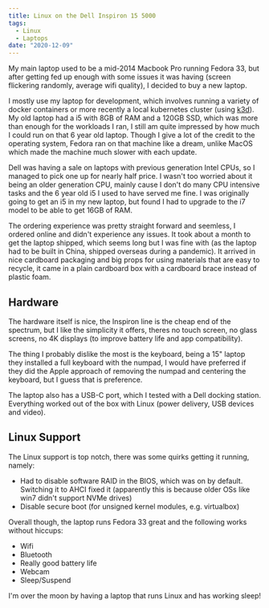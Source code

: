 ```yaml
---
title: Linux on the Dell Inspiron 15 5000
tags:
  - Linux
  - Laptops
date: "2020-12-09"
---
```


My main laptop used to be a mid-2014 Macbook Pro running Fedora 33, but after getting fed up enough with some issues it was having (screen flickering randomly, average wifi quality),
I decided to buy a new laptop.

I mostly use my laptop for development, which involves running a variety of docker containers or more recently a local kubernetes cluster (using [k3d](https://k3d.io)).
My old laptop had a i5 with 8GB of RAM and a 120GB SSD, which was more than enough for the workloads I ran, I still am quite impressed by how much I could run on that 6 year old laptop.
Though I give a lot of the credit to the operating system, Fedora ran on that machine like a dream, unlike MacOS which made the machine much slower with each update.

Dell was having a sale on laptops with previous generation Intel CPUs, so I managed to pick one up for nearly half price.
I wasn't too worried about it being an older generation CPU, mainly cause I don't do many CPU intensive tasks and the 6 year old i5 I used to have served me fine.
I was originally going to get an i5 in my new laptop, but found I had to upgrade to the i7 model to be able to get 16GB of RAM.

The ordering experience was pretty straight forward and seemless, I ordered online and didn't experience any issues.
It took about a month to get the laptop shipped, which seems long but I was fine with (as the laptop had to be built in China, shipped overseas during a pandemic).
It arrived in nice cardboard packaging and big props for using materials that are easy to recycle, it came in a plain cardboard box with a cardboard brace instead of plastic foam.

## Hardware

The hardware itself is nice, the Inspiron line is the cheap end of the spectrum, but I like the simplicity it offers,
theres no touch screen, no glass screens, no 4K displays (to improve battery life and app compatibility).

The thing I probably dislike the most is the keyboard, being a 15" laptop they installed a full keyboard with the numpad,
I would have preferred if they did the Apple approach of removing the numpad and centering the keyboard, but I guess that is preference.

The laptop also has a USB-C port, which I tested with a Dell docking station.
Everything worked out of the box with Linux (power delivery, USB devices and video).

## Linux Support

The Linux support is top notch, there was some quirks getting it running, namely:

- Had to disable software RAID in the BIOS, which was on by default. Switching it to AHCI fixed it (apparently this is because older OSs like win7 didn't support NVMe drives)
- Disable secure boot (for unsigned kernel modules, e.g. virtualbox)

Overall though, the laptop runs Fedora 33 great and the following works without hiccups:

- Wifi
- Bluetooth
- Really good battery life
- Webcam
- Sleep/Suspend

I'm over the moon by having a laptop that runs Linux and has working sleep!
